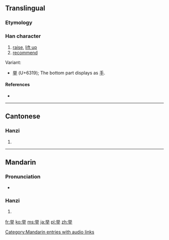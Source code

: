 {{also|舉}}<!-- may be replaced by zh-forms -->
==Translingual==
{{stroke order|strokes=9}}

===Etymology===
{{Han simp|舉|f=與|t=兴}}

===Han character===
{{Han char|rn=3|rad=丶|as=08|sn=9|four=|canj=火金手 (FCQ)}}

# [[raise]], [[lift up]]
# [[recommend]]

Variant:
* [[挙]] (U+6319); The bottom part displays as [[手]].

====References====
* {{Han ref|kx=0081.041|hdz=10047.030|uh=4E3E|ud=20030}}

----

==Cantonese==

===Hanzi===
{{yue-hanzi|jyut=|y=geui2|tra=舉}}

# {{defn|lang=yue|sort=丶08}}

----

==Mandarin==

===Pronunciation===
* {{audio|zh-jǔ.ogg|audio}}

===Hanzi===
{{cmn-hanzi|tra=舉|pin=[[jǔ]] ([[ju3]]), [[nüè]] ([[nüe4]]), [[tuō]] ([[tuo1]]), [[zhè]] ([[zhe4]])|wg=chü<sup>3</sup>, <sup>4</sup>, t'o<sup>1</sup>, che<sup>4</sup>}}

# {{defn|lang=cmn|sort=丶08}}

[[Category:Mandarin entries with audio links]]

[[fr:举]]
[[ko:举]]
[[ms:举]]
[[ja:举]]
[[pl:举]]
[[zh:举]]